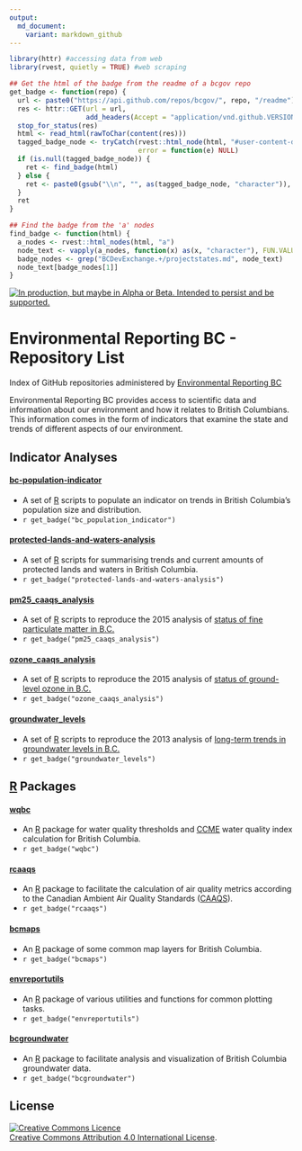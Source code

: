 ```yaml
---
output:
  md_document:
    variant: markdown_github
---
```


<!-- README.md is generated from README.Rmd. Please edit that file and re-knit-->

```r
library(httr) #accessing data from web
library(rvest, quietly = TRUE) #web scraping

## Get the html of the badge from the readme of a bcgov repo
get_badge <- function(repo) {
  url <- paste0("https://api.github.com/repos/bcgov/", repo, "/readme")
  res <- httr::GET(url = url,
                   add_headers(Accept = "application/vnd.github.VERSION.html"))
  stop_for_status(res)
  html <- read_html(rawToChar(content(res)))
  tagged_badge_node <- tryCatch(rvest::html_node(html, "#user-content-devex-badge a"), 
                                error = function(e) NULL)
  if (is.null(tagged_badge_node)) {
    ret <- find_badge(html)
  } else {
    ret <- paste0(gsub("\\n", "", as(tagged_badge_node, "character")), collapse = "")
  }
  ret
}

## Find the badge from the 'a' nodes
find_badge <- function(html) {
  a_nodes <- rvest::html_nodes(html, "a")
  node_text <- vapply(a_nodes, function(x) as(x, "character"), FUN.VALUE = character(1))
  badge_nodes <- grep("BCDevExchange.+/projectstates.md", node_text)
  node_text[badge_nodes[1]]
}

```

<a rel="Delivery" href="https://github.com/BCDevExchange/docs/blob/master/discussion/projectstates.md"><img alt="In production, but maybe in Alpha or Beta. Intended to persist and be supported." style="border-width:0" src="http://bcdevexchange.org/badge/3.svg" title="In production, but maybe in Alpha or Beta. Intended to persist and be supported." /></a>

# Environmental Reporting BC - Repository List
Index of GitHub repositories administered by [Environmental Reporting BC](http://www.env.gov.bc.ca/soe/)

Environmental Reporting BC provides access to scientific data and information about our environment and how it relates to British Columbians. This information comes in the form of indicators that examine the state and trends of different aspects of our environment.


## Indicator Analyses 

#### [bc-population-indicator](https://github.com/bcgov/bc-population-indicator)

* A set of [R](http://www.r-project.org) scripts to populate an indicator on trends in British Columbia's population size and distribution.
* `r get_badge("bc_population_indicator")`

#### [protected-lands-and-waters-analysis](https://github.com/bcgov/protected-lands-and-waters-analysis)

* A set of [R](http://www.r-project.org) scripts for summarising trends and current amounts of protected lands and waters in British Columbia.
* `r get_badge("protected-lands-and-waters-analysis")`

#### [pm25_caaqs_analysis](https://github.com/bcgov/pm25_caaqs_analysis) 

* A set of [R](http://www.r-project.org) scripts to reproduce the 2015 analysis of [status of fine particulate matter in B.C.](http://www.env.gov.bc.ca/soe/indicators/air/fine_pm.html)
* `r get_badge("pm25_caaqs_analysis")` 


#### [ozone_caaqs_analysis](https://github.com/bcgov/ozone_caaqs_analysis) 

* A set of [R](http://www.r-project.org) scripts to reproduce the 2015 analysis of [status of ground-level ozone in B.C.](http://www.env.gov.bc.ca/soe/indicators/air/ozone.html)
* `r get_badge("ozone_caaqs_analysis")` 


#### [groundwater_levels](https://github.com/bcgov/groundwater_levels) 

* A set of [R](http://www.r-project.org) scripts to reproduce the 2013 analysis of [long-term trends in groundwater levels in B.C.](http://www.env.gov.bc.ca/soe/indicators/water/wells/index.html)
* `r get_badge("groundwater_levels")` 



## [R](http://www.r-project.org) Packages

#### [wqbc](https://github.com/bcgov/wqbc)

* An [R](www.r-project.org) package for water quality thresholds and [CCME](http://www.ccme.ca/en/resources/canadian_environmental_quality_guidelines/index.html) water quality index calculation for British Columbia.
* `r get_badge("wqbc")`

#### [rcaaqs](https://github.com/bcgov/rcaaqs)

* An [R](www.r-project.org) package to facilitate the calculation of air quality metrics according to the Canadian Ambient Air Quality Standards ([CAAQS](http://www.ccme.ca/en/current_priorities/air/caaqs.html)).
* `r get_badge("rcaaqs")`

#### [bcmaps](https://github.com/bcgov/bcmaps)

* An [R](http://www.r-project.org) package of some common map layers for British Columbia.
* `r get_badge("bcmaps")`


#### [envreportutils](https://github.com/bcgov/envreportutils)

* An [R](http://www.r-project.org) package of various utilities and functions for common plotting tasks.
* `r get_badge("envreportutils")` 


#### [bcgroundwater](https://github.com/bcgov/bcgroundwater)

* An [R](http://www.r-project.org) package to facilitate analysis and visualization of British Columbia groundwater data.
* `r get_badge("bcgroundwater")`



## License
<a rel="license" href="http://creativecommons.org/licenses/by/4.0/"><img alt="Creative Commons Licence" style="border-width:0" src="https://i.creativecommons.org/l/by/4.0/80x15.png" /></a><br /><a rel="license" href="http://creativecommons.org/licenses/by/4.0/">Creative Commons Attribution 4.0 International License</a>.
